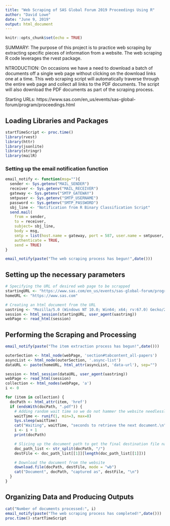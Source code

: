 ```yaml
---
title: "Web Scraping of SAS Global Forum 2019 Proceedings Using R"
author: "David Lowe"
date: "June 9, 2019"
output: html_document
---
```


```r
knitr::opts_chunk$set(echo = TRUE)
```

SUMMARY: The purpose of this project is to practice web scraping by extracting specific pieces of information from a website. The web scraping R code leverages the rvest package.

NTRODUCTION: On occasions we have a need to download a batch of documents off a single web page without clicking on the download links one at a time. This web scraping script will automatically traverse through the entire web page and collect all links to the PDF documents. The script will also download the PDF documents as part of the scraping process.

Starting URLs: https://www.sas.com/en_us/events/sas-global-forum/program/proceedings.html

## Loading Libraries and Packages

```r
startTimeScript <- proc.time()
library(rvest)
library(httr)
library(jsonlite)
library(stringr)
library(mailR)
```

### Setting up the email notification function

```r
email_notify <- function(msg=""){
  sender <- Sys.getenv("MAIL_SENDER")
  receiver <- Sys.getenv("MAIL_RECEIVER")
  gateway <- Sys.getenv("SMTP_GATEWAY")
  smtpuser <- Sys.getenv("SMTP_USERNAME")
  password <- Sys.getenv("SMTP_PASSWORD")
  sbj_line <- "Notification from R Binary Classification Script"
  send.mail(
    from = sender,
    to = receiver,
    subject= sbj_line,
    body = msg,
    smtp = list(host.name = gateway, port = 587, user.name = smtpuser, passwd = password, ssl = TRUE),
    authenticate = TRUE,
    send = TRUE)
}
```

```r
email_notify(paste("The web scraping process has begun!",date()))
```

## Setting up the necessary parameters

```r
# Specifying the URL of desired web page to be scrapped
startingURL <- "https://www.sas.com/en_us/events/sas-global-forum/program/proceedings.html"
homeURL <- "https://www.sas.com"

# Creating an html document from the URL
uastring <- "Mozilla/5.0 (Windows NT 10.0; Win64; x64; rv:67.0) Gecko/20100101 Firefox/67.0"
session <- html_session(startingURL, user_agent(uastring))
webPage <- read_html(session)
```

## Performing the Scraping and Processing

```r
email_notify(paste("The item extraction process has begun!",date()))
```

```r
outerSection <- html_node(webPage, 'section#tabcontent_all-papers')
asyncList <- html_node(outerSection, '.async-list')
dataURL <- paste(homeURL, html_attr(asyncList, 'data-url'), sep="")

session <- html_session(dataURL, user_agent(uastring))
webPage <- read_html(session)
collection <- html_nodes(webPage, 'a')
i <- 0

for (item in collection) {
  docPath <- html_attr(item, 'href')
  if (endsWith(docPath, ".pdf")) {
    # Adding random wait time so we do not hammer the website needlessly
    waitTime <- runif(1, min=3, max=8)
    Sys.sleep(waitTime)
    cat("Waiting", waitTime, "seconds to retrieve the next document.\n")
    i <- i + 1
    print(docPath)

    # Slicing up the document path to get the final destination file name
    doc_path_list <- str_split(docPath, "/")
    destFile <- doc_path_list[[1]][length(doc_path_list[[1]])]

    # Download the document from the website
    download.file(docPath, destFile, mode = "wb")
    cat("Document", docPath, "captured as", destFile, "\n")
  }
}
```

## Organizing Data and Producing Outputs

```r
cat("Number of documents processed:", i)
email_notify(paste("The web scraping process has completed!",date()))
proc.time()-startTimeScript
```